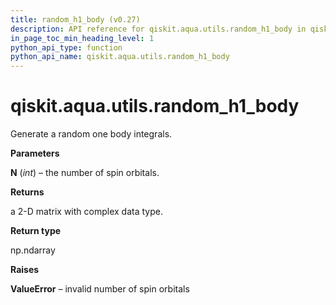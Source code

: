 ```yaml
---
title: random_h1_body (v0.27)
description: API reference for qiskit.aqua.utils.random_h1_body in qiskit v0.27
in_page_toc_min_heading_level: 1
python_api_type: function
python_api_name: qiskit.aqua.utils.random_h1_body
---
```


<span id="qiskit-aqua-utils-random-h1-body" />

# qiskit.aqua.utils.random\_h1\_body

<Function id="qiskit.aqua.utils.random_h1_body" isDedicatedPage={true} github="https://github.com/qiskit-community/qiskit-aqua/tree/stable/0.9/qiskit/aqua/utils/random_matrix_generator.py" signature="random_h1_body(N)">
  Generate a random one body integrals.

  **Parameters**

  **N** (*int*) – the number of spin orbitals.

  **Returns**

  a 2-D matrix with complex data type.

  **Return type**

  np.ndarray

  **Raises**

  **ValueError** – invalid number of spin orbitals
</Function>

